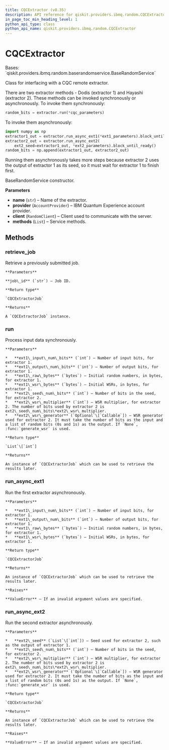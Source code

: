 ```yaml
---
title: CQCExtractor (v0.35)
description: API reference for qiskit.providers.ibmq.random.CQCExtractor in qiskit v0.35
in_page_toc_min_heading_level: 1
python_api_type: class
python_api_name: qiskit.providers.ibmq.random.CQCExtractor
---
```


# CQCExtractor

<Class id="qiskit.providers.ibmq.random.CQCExtractor" isDedicatedPage={true} github="https://github.com/qiskit/qiskit-ibmq-provider/tree/stable/0.18/qiskit/providers/ibmq/random/cqcextractor.py" signature="CQCExtractor(name, provider, client, methods)" modifiers="class">
  Bases: `qiskit.providers.ibmq.random.baserandomservice.BaseRandomService`

  Class for interfacing with a CQC remote extractor.

  There are two extractor methods - Dodis (extractor 1) and Hayashi (extractor 2). These methods can be invoked synchronously or asynchronously. To invoke them synchronously:

  ```python
  random_bits = extractor.run(*cqc_parameters)
  ```

  To invoke them asynchronously:

  ```python
  import numpy as np
  extractor1_out = extractor.run_async_ext1(*ext1_parameters).block_until_ready()
  extractor2_out = extractor.run_async_ext2(
      ext2_seed=extractor1_out, *ext2_parameters).block_until_ready()
  random_bits = np.append(extractor1_out, extractor2_out)
  ```

  Running them asynchronously takes more steps because extractor 2 uses the output of extractor 1 as its seed, so it must wait for extractor 1 to finish first.

  BaseRandomService constructor.

  **Parameters**

  *   **name** (`str`) – Name of the extractor.
  *   **provider** (`AccountProvider`) – IBM Quantum Experience account provider.
  *   **client** (`RandomClient`) – Client used to communicate with the server.
  *   **methods** (`List`) – Service methods.

  ## Methods

  <span id="qiskit-providers-ibmq-random-cqcextractor-retrieve-job" />

  ### retrieve\_job

  <Function id="qiskit.providers.ibmq.random.CQCExtractor.retrieve_job" signature="CQCExtractor.retrieve_job(job_id)">
    Retrieve a previously submitted job.

    **Parameters**

    **job\_id** (`str`) – Job ID.

    **Return type**

    `CQCExtractorJob`

    **Returns**

    A `CQCExtractorJob` instance.
  </Function>

  <span id="qiskit-providers-ibmq-random-cqcextractor-run" />

  ### run

  <Function id="qiskit.providers.ibmq.random.CQCExtractor.run" signature="CQCExtractor.run(ext1_input_num_bits, ext1_output_num_bits, ext1_raw_bytes, ext1_wsr_bytes, ext2_seed_num_bits, ext2_wsr_multiplier, ext2_wsr_generator=None)">
    Process input data synchronously.

    **Parameters**

    *   **ext1\_input\_num\_bits** (`int`) – Number of input bits, for extractor 1.
    *   **ext1\_output\_num\_bits** (`int`) – Number of output bits, for extractor 1.
    *   **ext1\_raw\_bytes** (`bytes`) – Initial random numbers, in bytes, for extractor 1.
    *   **ext1\_wsr\_bytes** (`bytes`) – Initial WSRs, in bytes, for extractor 1.
    *   **ext2\_seed\_num\_bits** (`int`) – Number of bits in the seed, for extractor 2.
    *   **ext2\_wsr\_multiplier** (`int`) – WSR multiplier, for extractor 2. The number of bits used by extractor 2 is ext2\_seed\_num\_bits\*ext2\_wsr\_multiplier.
    *   **ext2\_wsr\_generator** (`Optional`\[`Callable`]) – WSR generator used for extractor 2. It must take the number of bits as the input and a list of random bits (0s and 1s) as the output. If `None`, :func:`generate_wsr` is used.

    **Return type**

    `List`\[`int`]

    **Returns**

    An instance of `CQCExtractorJob` which can be used to retrieve the results later.
  </Function>

  <span id="qiskit-providers-ibmq-random-cqcextractor-run-async-ext1" />

  ### run\_async\_ext1

  <Function id="qiskit.providers.ibmq.random.CQCExtractor.run_async_ext1" signature="CQCExtractor.run_async_ext1(ext1_input_num_bits, ext1_output_num_bits, ext1_raw_bytes, ext1_wsr_bytes)">
    Run the first extractor asynchronously.

    **Parameters**

    *   **ext1\_input\_num\_bits** (`int`) – Number of input bits, for extractor 1.
    *   **ext1\_output\_num\_bits** (`int`) – Number of output bits, for extractor 1.
    *   **ext1\_raw\_bytes** (`bytes`) – Initial random numbers, in bytes, for extractor 1.
    *   **ext1\_wsr\_bytes** (`bytes`) – Initial WSRs, in bytes, for extractor 1.

    **Return type**

    `CQCExtractorJob`

    **Returns**

    An instance of `CQCExtractorJob` which can be used to retrieve the results later.

    **Raises**

    **ValueError** – If an invalid argument values are specified.
  </Function>

  <span id="qiskit-providers-ibmq-random-cqcextractor-run-async-ext2" />

  ### run\_async\_ext2

  <Function id="qiskit.providers.ibmq.random.CQCExtractor.run_async_ext2" signature="CQCExtractor.run_async_ext2(ext2_seed, ext2_seed_num_bits, ext2_wsr_multiplier, ext2_wsr_generator=None)">
    Run the second extractor asynchronously.

    **Parameters**

    *   **ext2\_seed** (`List`\[`int`]) – Seed used for extractor 2, such as the output of extractor 1.
    *   **ext2\_seed\_num\_bits** (`int`) – Number of bits in the seed, for extractor 2.
    *   **ext2\_wsr\_multiplier** (`int`) – WSR multiplier, for extractor 2. The number of bits used by extractor 2 is ext2\_seed\_num\_bits\*ext2\_wsr\_multiplier.
    *   **ext2\_wsr\_generator** (`Optional`\[`Callable`]) – WSR generator used for extractor 2. It must take the number of bits as the input and a list of random bits (0s and 1s) as the output. If `None`, :func:`generate_wsr` is used.

    **Return type**

    `CQCExtractorJob`

    **Returns**

    An instance of `CQCExtractorJob` which can be used to retrieve the results later.

    **Raises**

    **ValueError** – If an invalid argument values are specified.
  </Function>
</Class>

